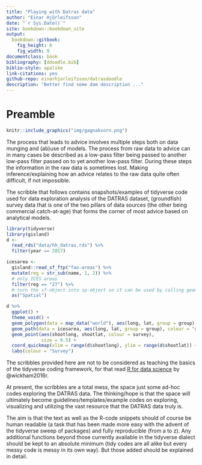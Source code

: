 ```yaml
--- 
title: "Playing with Datras data"
author: "Einar Hjörleifsson"
date: "`r Sys.Date()`"
site: bookdown::bookdown_site
output:
  bookdown::gitbook:
    fig_height: 6
    fig_width: 9
documentclass: book
bibliography: [ddoodle.bib]
biblio-style: apalike
link-citations: yes
github-repo: einarhjorleifsson/datrasdoodle
description: "Better find some dam description ..."
---
```


# Preamble {-}

```r
knitr::include_graphics("img/gagnakvorn.png")
```

The process that leads to advice involves multiple steps both on data munging and (ab)use of models. The process from raw data to advice can in many cases be described as a low-pass filter being passed to another low-pass filter passed on to yet another low-pass filter. During these steps the information in the raw data is sometimes lost. Making inference/explaining how an advice relates to the raw data quite often difficult, if not impossible.

The scribble that follows contains snapshots/examples of tidyverse code used for data exploration analysis of the DATRAS dataset, (groundfish) survey data that is one of the two pillars of data sources (the other being commercial catch-at-age) that forms the corner of most advice based on analytical models.

```r
library(tidyverse)
library(gisland)
d <-
  read_rds("data/hh_datras.rds") %>% 
  filter(year == 2017)

icesarea <- 
  gisland::read_sf_ftp("fao-areas") %>%
  mutate(reg = str_sub(name, 1, 2)) %>%
  # only ICES areas
  filter(reg == "27") %>% 
  # turn the sf-object into sp-object so it can be used by calling geom_path
  as("Spatial")

d %>% 
  ggplot() +
  theme_void() +
  geom_polygon(data = map_data("world"), aes(long, lat, group = group), fill = "grey") +
  geom_path(data = icesarea, aes(long, lat, group = group), colour = "grey") +
  geom_point(aes(shootlong, shootlat, colour = survey),
             size = 0.5) +
  coord_quickmap(xlim = range(d$shootlong), ylim = range(d$shootlat)) +
  labs(colour = "Survey")
```

The scribbles provided here are not to be considered as teaching the basics of the tidyverse coding framework, for that read [R for data science](http://r4ds.had.co.nz/) by @wickham2016r.

At present, the scribbles are a total mess, the space just some ad-hoc codes exploring the DATRAS data. The thinking/hope is that the space will ultimately become guidelines/templates/example codes on exploring, visualizing and utilizing the vast resource that the DATRAS data truly is.

The aim is that the text as well as the R-code snippets should of course be human readable (a task that has been made more easy with the advent of the tidyverse sweep of packages) and fully reproducible (from a to z). Any additional functions beyond those currently available in the tidyverse dialect should be kept to an absolute minimum (tidy codes are all alike but every messy code is messy in its own way). But those added should be explained in detail.

